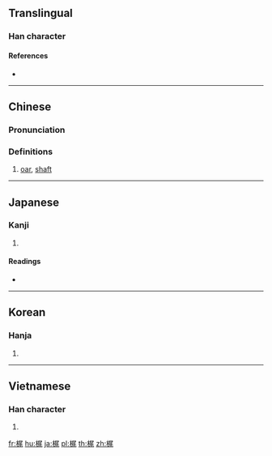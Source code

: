 {{character info/new}}
==Translingual==

===Han character===
{{Han char|rn=75|rad=木|as=07|sn=11|four=|canj=DSHU|ids=⿰木尾}}

====References====
* {{Han ref|kx=0531.100|dkj=14889|dj=0919.110|hdz=21221.090|uh=68B6|ud=26806}}

----

==Chinese==
{{zh-forms}}

===Pronunciation===
{{zh-pron
|m=wěi
|c=mei5
|mc=
|oc=
|ma=
|cat=n
}}

===Definitions===
{{zh-hanzi}}

# [[oar]], [[shaft]]

----

==Japanese==

===Kanji===
{{ja-kanji|grade=|rs=木07}}

# {{defn|lang=ja|sort=木07}}

====Readings====
* {{ja-readings|goon=[[み]] (mi)|kanon=[[び]] (bi)|kun=[[こずえ]] (kozue), [[かじ]] (kaji)}}

----

==Korean==

===Hanja===
{{ko-hanja|hangeul=미|eumhun=|rv=mi|mr=mi|y=mi}}

# {{defn|lang=ko|sort=木07}}

----

==Vietnamese==

===Han character===
{{vi-readings|rs=木07|hanviet=vả}}

# {{defn|lang=vi|sort=木07}}

[[fr:梶]]
[[hu:梶]]
[[ja:梶]]
[[pl:梶]]
[[th:梶]]
[[zh:梶]]